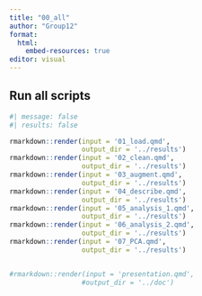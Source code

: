 ```yaml
---
title: "00_all"
author: "Group12"
format:
  html:
    embed-resources: true
editor: visual
---
```


## Run all scripts

```r

#| message: false
#| results: false

rmarkdown::render(input = '01_load.qmd',
                  output_dir = '../results')
rmarkdown::render(input = '02_clean.qmd',
                  output_dir = '../results')
rmarkdown::render(input = '03_augment.qmd',
                  output_dir = '../results')
rmarkdown::render(input = '04_describe.qmd',
                  output_dir = '../results')
rmarkdown::render(input = '05_analysis_1.qmd',
                  output_dir = '../results')
rmarkdown::render(input = '06_analysis_2.qmd',
                  output_dir = '../results')
rmarkdown::render(input = '07_PCA.qmd',
                  output_dir = '../results')


#rmarkdown::render(input = 'presentation.qmd',
                  #output_dir = '../doc')
```
